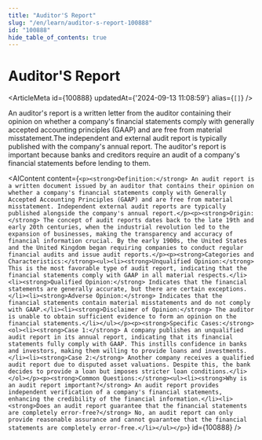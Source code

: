 ```yaml
---
title: "Auditor'S Report"
slug: "/en/learn/auditor-s-report-100888"
id: "100888"
hide_table_of_contents: true
---
```



# Auditor'S Report

<ArticleMeta id={100888} updatedAt={'2024-09-13 11:08:59'} alias={`[]`} />
<div className='border-solid border-b border-t-0 my-4 border-[var(--ifm-color-gray-300)]' />

An auditor's report is a written letter from the auditor containing their opinion on whether a company's financial statements comply with generally accepted accounting principles (GAAP) and are free from material misstatement.The independent and external audit report is typically published with the company's annual report. The auditor's report is important because banks and creditors require an audit of a company's financial statements before lending to them.

<AIContent content={`<p><strong>Definition:</strong> An audit report is a written document issued by an auditor that contains their opinion on whether a company's financial statements comply with Generally Accepted Accounting Principles (GAAP) and are free from material misstatement. Independent external audit reports are typically published alongside the company's annual report.</p><p><strong>Origin:</strong> The concept of audit reports dates back to the late 19th and early 20th centuries, when the industrial revolution led to the expansion of businesses, making the transparency and accuracy of financial information crucial. By the early 1900s, the United States and the United Kingdom began requiring companies to conduct regular financial audits and issue audit reports.</p><p><strong>Categories and Characteristics:</strong><ul><li><strong>Unqualified Opinion:</strong> This is the most favorable type of audit report, indicating that the financial statements comply with GAAP in all material respects.</li><li><strong>Qualified Opinion:</strong> Indicates that the financial statements are generally accurate, but there are certain exceptions.</li><li><strong>Adverse Opinion:</strong> Indicates that the financial statements contain material misstatements and do not comply with GAAP.</li><li><strong>Disclaimer of Opinion:</strong> The auditor is unable to obtain sufficient evidence to form an opinion on the financial statements.</li></ul></p><p><strong>Specific Cases:</strong><ol><li><strong>Case 1:</strong> A company publishes an unqualified audit report in its annual report, indicating that its financial statements fully comply with GAAP. This instills confidence in banks and investors, making them willing to provide loans and investments.</li><li><strong>Case 2:</strong> Another company receives a qualified audit report due to disputed asset valuations. Despite this, the bank decides to provide a loan but imposes stricter loan conditions.</li></ol></p><p><strong>Common Questions:</strong><ul><li><strong>Why is an audit report important?</strong> An audit report provides independent verification of a company's financial statements, enhancing the credibility of the financial information.</li><li><strong>Does an audit report guarantee that the financial statements are completely error-free?</strong> No, an audit report can only provide reasonable assurance and cannot guarantee that the financial statements are completely error-free.</li></ul></p>`} id={100888} />
